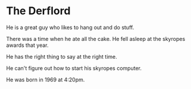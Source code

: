 # The Derflord

He is a great guy who likes to hang out and do stuff.

There was a time when he ate all the cake. He fell asleep at the skyropes awards that year.

He has the right thing to say at the right time.

He can't figure out how to start his skyropes computer.

He was born in 1969 at 4:20pm.